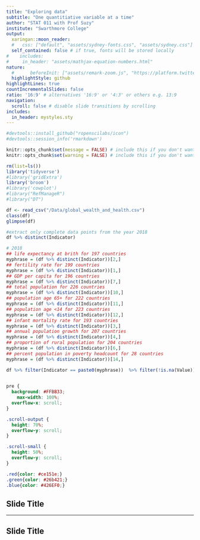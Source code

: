 ```yaml
---
title: "Exploring data"
subtitle: "One quantitiative variable at a time"
author: "STAT 011 with Prof Suzy"
institute: "Swarthmore College"
output:
  xaringan::moon_reader:
  #   css: ["default", "assets/sydney-fonts.css", "assets/sydney.css"]
  self_contained: false # if true, fonts will be stored locally
#    includes:
#     in_header: "assets/mathjax-equation-numbers.html"
nature:
  #      beforeInit: ["assets/remark-zoom.js", "https://platform.twitter.com/widgets.js"]
  highlightStyle: github
highlightLines: true
countIncrementalSlides: false
ratio: '16:9' # alternatives '16:9' or '4:3' or others e.g. 13:9
navigation:
  scroll: false # disable slide transitions by scrolling
includes:
  in_header: mystyles.sty
---
```

  
```r
#devtools::install_github("ropenscilabs/icon")
#devtools::session_info('rmarkdown')

knitr::opts_chunk$set(message = FALSE) # include this if you don't want markdown to knit messages
knitr::opts_chunk$set(warning = FALSE) # include this if you don't want markdown to knit warnings

rm(list=ls())
library('tidyverse')
#library('gridExtra')
library('broom')
#library('cowplot')
#library("RefManageR")
#library("DT")

df <- read_csv("/Data/global_wealth_and_health.csv")
class(df)
glimpse(df)

#extract only complete data points from the year 2018 
df %>% distinct(Indicator)

# 2018 
## life expectancy at brith for 197 countries 
myphrase = (df %>% distinct(Indicator))[2,]
## fertility rate for 199 countries 
myphrase = (df %>% distinct(Indicator))[1,]
## GDP per capita for 196 countries 
myphrase = (df %>% distinct(Indicator))[7,]
## total population for 226 countries 
myphrase = (df %>% distinct(Indicator))[10,]
## population age 65+ for 222 countries 
myphrase = (df %>% distinct(Indicator))[11,]
## population age <14 for 223 countries 
myphrase = (df %>% distinct(Indicator))[12,]
## infant mortality rate for 193 countries 
myphrase = (df %>% distinct(Indicator))[3,]
## annual population growth for 207 countries 
myphrase = (df %>% distinct(Indicator))[4,]
## proportion of rural population for 204 countries 
myphrase = (df %>% distinct(Indicator))[6,]
## percent population in poverty headcount for 28 countries 
myphrase = (df %>% distinct(Indicator))[14,]

df %>% filter(Indicator == paste0(myphrase))  %>% filter(!is.na(Value)) %>% filter(Time=="2018") %>% select(Country,Time,Value) %>% rename(LifeExpect = Value) %>% dim
  

```

```css
pre {
  background: #FFBB33;
    max-width: 100%;
  overflow-x: scroll;
}

.scroll-output {
  height: 70%;
  overflow-y: scroll;
}

.scroll-small {
  height: 50%;
  overflow-y: scroll;
}

.red{color: #ce151e;}
.green{color: #26b421;}
.blue{color: #426EF0;}
```
          
## Slide Title 
          
---
            
## Slide Title 
            
            



